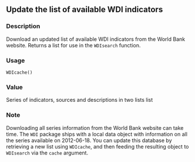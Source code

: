 
## Update the list of available WDI indicators {.unnumbered}


### Description

Download an updated list of available WDI indicators from the World Bank website. Returns a list for use in the <code>WDIsearch</code> function.



### Usage

<pre><code class='language-R'>WDIcache()
</code></pre>


### Value

Series of indicators, sources and descriptions in two lists list



### Note

Downloading all series information from the World Bank website can take time.
The <code>WDI</code> package ships with a local data object with information on all the series
available on 2012-06-18. You can update this database by retrieving a new list using <code>WDIcache</code>, and  then
feeding the resulting object to <code>WDIsearch</code> via the <code>cache</code> argument.


